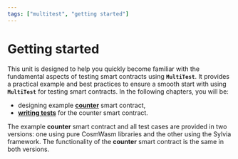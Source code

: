 ```yaml
---
tags: ["multitest", "getting started"]
---
```



# Getting started

This unit is designed to help you quickly become familiar with the fundamental aspects of testing
smart contracts using **`MultiTest`**. It provides a practical example and best practices to ensure
a smooth start with using **`MultiTest`** for testing smart contracts. In the following chapters,
you will be:

- designing example [**counter**](getting-started/counter.mdx) smart contract,
- [**writing tests**](getting-started/writing-tests.mdx) for the counter smart contract.

The example **counter** smart contract and all test cases are provided in two versions: one using
pure CosmWasm libraries and the other using the Sylvia framework. The functionality of the
**counter** smart contract is the same in both versions.

<Cards>
  <Card title="Counter" href="getting-started/counter" icon="" children="" />
  <Card title="Writing tests" href="getting-started/writing-tests" icon="" children="" />
</Cards>
